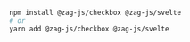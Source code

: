 ```bash
npm install @zag-js/checkbox @zag-js/svelte
# or
yarn add @zag-js/checkbox @zag-js/svelte
```
